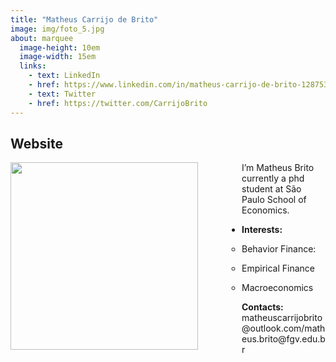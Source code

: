 ```yaml
---
title: "Matheus Carrijo de Brito"
image: img/foto_5.jpg
about: marquee
  image-height: 10em
  image-width: 15em
  links:
    - text: LinkedIn
    - href: https://www.linkedin.com/in/matheus-carrijo-de-brito-1287539b
    - text: Twitter
    - href: https://twitter.com/CarrijoBrito
---
```


## Website

![](img/foto_5.jpg){style="float: left; margin-right: 70px;" fig-align="right" width="300"} I'm Matheus Brito currently a phd student at São Paulo School of Economics.

-   **Interests:**

    -   Behavior Finance:

    -   Empirical Finance

    -   Macroeconomics

**Contacts:** matheuscarrijobrito\@outlook.com/matheus.brito\@fgv.edu.br
